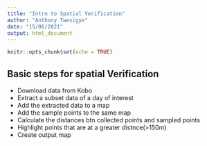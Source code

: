 ```yaml
---
title: "Intro to Spatial Verification"
author: "Anthony Twesigye"
date: "15/06/2021"
output: html_document
---
```


```r
knitr::opts_chunk$set(echo = TRUE)
```

## Basic steps for spatial Verification

- Download data from Kobo
- Extract a subset data of a day of interest
- Add the extracted data to a map
- Add the sample points to the same map
- Calculate the distances btn collected points and sampled points
- Highlight points that are at a greater distnce(>150m)
- Create output map